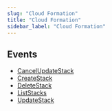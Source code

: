 ```yaml
---
slug: "Cloud Formation"
title: "Cloud Formation"
sidebar_label: "Cloud Formation"
---
```


## Events

- [CancelUpdateStack](/aws/threats/cloudformation/rules/cancelupdatestack)
- [CreateStack](/aws/threats/cloudformation/rules/createstack)
- [DeleteStack](/aws/threats/cloudformation/rules/deletestack)
- [ListStacks](/aws/threats/cloudformation/rules/liststacks)
- [UpdateStack](/aws/threats/cloudformation/rules/updatestack)
